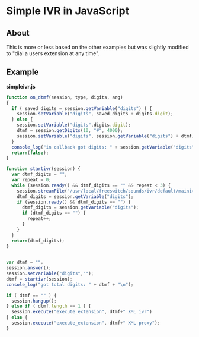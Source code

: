 
# Simple IVR in JavaScript 

 

## About

This is more or less based on the other examples but was slightly modified to "dial a users extension at any time".

## Example

**simpleivr.js**

```js
function on_dtmf(session, type, digits, arg)
{
  if ( saved_digits = session.getVariable("digits") ) {
    session.setVariable("digits", saved_digits + digits.digit);
  } else {
    session.setVariable("digits",digits.digit);
    dtmf = session.getDigits(10, "#", 4000);
    session.setVariable("digits", session.getVariable("digits") + dtmf);
  }
  console_log("in callback got digits: " + session.getVariable("digits") + "\n"); 
  return(false);
}

function startivr(session) {
  var dtmf_digits = "";
  var repeat = 0;
  while (session.ready() && dtmf_digits == "" && repeat < 3) {
    session.streamFile("/usr/local/freeswitch/sounds/ivr/default/mainivr.wav", on_dtmf);
    dtmf_digits = session.getVariable("digits");
    if (session.ready() && dtmf_digits == "") {
      dtmf_digits = session.getVariable("digits");
      if (dtmf_digits == "") {
        repeat++;
      }
    }
  }
  return(dtmf_digits);
}

   
var dtmf = "";
session.answer();
session.setVariable("digits","");
dtmf = startivr(session);
console_log("got total digits: " + dtmf + "\n");

if ( dtmf == "" ) {
  session.hangup();
} else if ( dtmf.length == 1 ) {
  session.execute("execute_extension", dtmf+" XML ivr") 
} else {
  session.execute("execute_extension", dtmf+" XML proxy");
}
```


